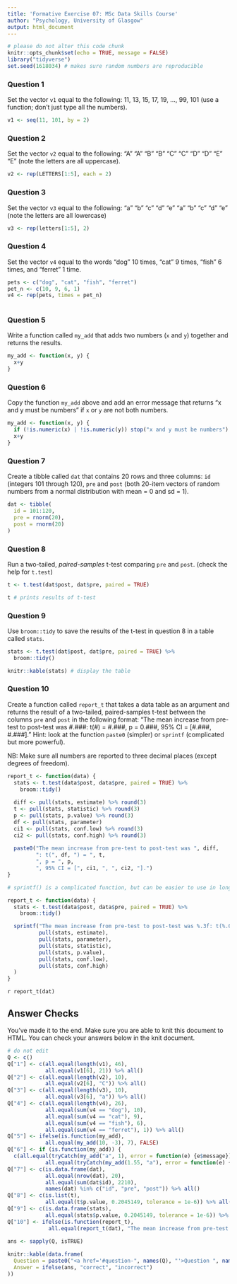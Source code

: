 ```yaml
---
title: 'Formative Exercise 07: MSc Data Skills Course'
author: "Psychology, University of Glasgow"
output: html_document
---
```


```r
# please do not alter this code chunk
knitr::opts_chunk$set(echo = TRUE, message = FALSE)
library("tidyverse")
set.seed(1618034) # makes sure random numbers are reproducible
```

### Question 1

Set the vector `v1` equal to the following: 11, 13, 15, 17, 19, ..., 99, 101 (use a function; don't just type all the numbers).

```r

v1 <- seq(11, 101, by = 2)

```

### Question 2

Set the vector `v2` equal to the following: "A" "A" "B" "B" "C" "C" "D" "D" "E" "E" (note the letters are all uppercase).

```r

v2 <- rep(LETTERS[1:5], each = 2)

```

### Question 3

Set the vector `v3` equal to the following: "a" "b" "c" "d" "e" "a" "b" "c" "d" "e" (note the letters are all lowercase)

```r

v3 <- rep(letters[1:5], 2)

```

### Question 4

Set the vector `v4` equal to the words "dog" 10 times, "cat" 9 times, "fish" 6 times, and "ferret" 1 time. 

```r

pets <- c("dog", "cat", "fish", "ferret")
pet_n <- c(10, 9, 6, 1)
v4 <- rep(pets, times = pet_n)
  
```

### Question 5

Write a function called `my_add` that adds two numbers (`x` and `y`) together and returns the results.

```r
my_add <- function(x, y) {
  x+y
}
```

### Question 6

Copy the function `my_add` above and add an error message that returns "x and y must be numbers" if `x` or `y` are not both numbers.

```r
my_add <- function(x, y) {
  if (!is.numeric(x) | !is.numeric(y)) stop("x and y must be numbers")
  x+y
}
```

### Question 7

Create a tibble called `dat` that contains 20 rows and three columns: `id` (integers 101 through 120), `pre` and `post` (both 20-item vectors of random numbers from a normal distribution with mean = 0 and sd = 1).

```r

dat <- tibble(
  id = 101:120,
  pre = rnorm(20),
  post = rnorm(20)
)

```

### Question 8

Run a two-tailed, *paired-samples* t-test comparing `pre` and `post`. (check the help for `t.test`)

```r

t <- t.test(dat$post, dat$pre, paired = TRUE)

t # prints results of t-test

```

### Question 9

Use `broom::tidy` to save the results of the t-test in question 8 in a table called `stats`.

```r
stats <- t.test(dat$post, dat$pre, paired = TRUE) %>%
  broom::tidy()

knitr::kable(stats) # display the table
```

### Question 10

Create a function called `report_t` that takes a data table as an argument and returns the result of a two-tailed, paired-samples t-test between the columns `pre` and `post` in the following format: "The mean increase from pre-test to post-test was #.###: t(#) = #.###, p = 0.###, 95% CI = [#.###, #.###]." Hint: look at the function `paste0` (simpler) or `sprintf` (complicated but more powerful).

NB: Make sure all numbers are reported to three decimal places (except degrees of freedom).

```r

report_t <- function(data) {
  stats <- t.test(data$post, data$pre, paired = TRUE) %>%
    broom::tidy()
  
  diff <- pull(stats, estimate) %>% round(3) 
  t <- pull(stats, statistic) %>% round(3)
  p <- pull(stats, p.value) %>% round(3)
  df <- pull(stats, parameter)
  ci1 <- pull(stats, conf.low) %>% round(3)
  ci2 <- pull(stats, conf.high) %>% round(3)
  
  paste0("The mean increase from pre-test to post-test was ", diff, 
         ": t(", df, ") = ", t, 
         ", p = ", p, 
         ", 95% CI = [", ci1, ", ", ci2, "].")
}

```

```r
# sprintf() is a complicated function, but can be easier to use in long text strings with a lot of things to replace

report_t <- function(data) {
  stats <- t.test(data$post, data$pre, paired = TRUE) %>%
    broom::tidy()

  sprintf("The mean increase from pre-test to post-test was %.3f: t(%.0f) = %.3f, p = %.3f, 95%% CI = [%.3f, %.3f].",
          pull(stats, estimate), 
          pull(stats, parameter),
          pull(stats, statistic),
          pull(stats, p.value),
          pull(stats, conf.low),
          pull(stats, conf.high)
  )
}

```


`r report_t(dat)`

## Answer Checks

You've made it to the end. Make sure you are able to knit this document to HTML. You can check your answers below in the knit document.

```r
# do not edit
Q <- c()
Q["1"] <- c(all.equal(length(v1), 46),
            all.equal(v1[6], 21)) %>% all()
Q["2"] <- c(all.equal(length(v2), 10),
            all.equal(v2[6], "C")) %>% all()
Q["3"] <- c(all.equal(length(v3), 10),
            all.equal(v3[6], "a")) %>% all()
Q["4"] <- c(all.equal(length(v4), 26),
            all.equal(sum(v4 == "dog"), 10),
            all.equal(sum(v4 == "cat"), 9),
            all.equal(sum(v4 == "fish"), 6),
            all.equal(sum(v4 == "ferret"), 1)) %>% all()
Q["5"] <- ifelse(is.function(my_add),
            all.equal(my_add(10, -3), 7), FALSE)
Q["6"] <- if (is.function(my_add)) {
  c(all.equal(tryCatch(my_add("a", 1), error = function(e) {e$message}),"x and y must be numbers"), 
            all.equal(tryCatch(my_add(1.55, "a"), error = function(e) {e$message}), "x and y must be numbers")) } else { FALSE } %>% all()
Q["7"] <- c(is.data.frame(dat),
            all.equal(nrow(dat), 20),
            all.equal(sum(dat$id), 2210),
            names(dat) %in% c("id", "pre", "post")) %>% all()
Q["8"] <- c(is.list(t),
            all.equal(t$p.value, 0.2045149, tolerance = 1e-6)) %>% all()
Q["9"] <- c(is.data.frame(stats),
            all.equal(stats$p.value, 0.2045149, tolerance = 1e-6)) %>% all()
Q["10"] <- ifelse(is.function(report_t),
             all.equal(report_t(dat), "The mean increase from pre-test to post-test was 0.415: t(19) = 1.314, p = 0.205, 95% CI = [-0.246, 1.076]."), FALSE)
  
ans <- sapply(Q, isTRUE)

knitr::kable(data.frame(
  Question = paste0("<a href='#question-", names(Q), "'>Question ", names(Q), "</a>"),
  Answer = ifelse(ans, "correct", "incorrect")
))
```

